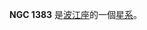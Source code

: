 {{NGCInfoBox|NGCID=NGC 1383|發現者=約翰·弗里德里希·威廉·赫歇爾|發現日期=1835年12月11日|其他編號=ESO 548-53,MCG -3-10-15|曆元=J2000.0|赤經=3時37分39.2秒
|赤緯=-18°20'22"|星座=波江座|星體=星系|星等=12.5|表面亮度=12.8|藍等=13.5}}

'''NGC 1383''' 是[[波江座|波江座]]的一個[[星系|星系]]。

{{NGCReference|1383}}
{{Catalogs|NGC=1383}}